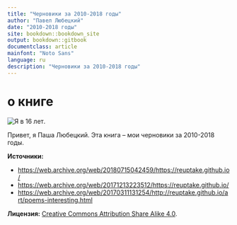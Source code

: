 ```yaml
--- 
title: "Черновики за 2010-2018 годы"
author: "Павел Любецкий"
date: "2010-2018 годы"
site: bookdown::bookdown_site
output: bookdown::gitbook
documentclass: article 
mainfont: "Noto Sans"
language: ru
description: "Черновики за 2010-2018 годы"
---
```

# о книге {#about}

![Я в 16 лет](./avatar.jpg).

Привет, я Паша Любецкий. Эта книга -- мои черновики за 2010-2018 годы.

__Источники:__

- <https://web.archive.org/web/20180715042459/https://reuptake.github.io/>
- <https://web.archive.org/web/20171213223512/https://reuptake.github.io/>
- <https://web.archive.org/web/20170311131254/http://reuptake.github.io/art/poems-interesting.html>

__Лицензия:__ [Creative Commons Attribution Share Alike 4.0](https://creativecommons.org/licenses/by-sa/4.0/deed.ru).
